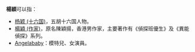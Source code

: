 '''楊穎'''可以指：
* [[杨颖_(十六国)|杨颖 (十六国)]]，五胡十六国人物。
* [[楊穎_(作家)|楊穎 (作家)]]，原名陳穎揚，香港男作家，主要著作有《偵探班優生》及《異能偵探》系列。
* [[Angelababy|Angelababy]]：模特兒、女演員。

{{disambig|Y颖|Cat=二字杨姓人名消歧义}}